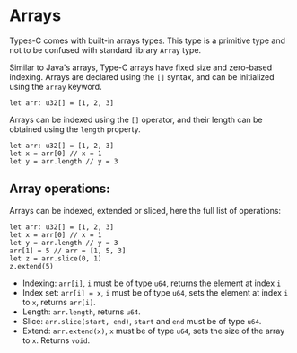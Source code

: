 # Arrays

Types-C comes with built-in arrays types. This type is a primitive type and not to be confused with standard library `Array` type.

Similar to Java's arrays, Type-C arrays have fixed size and zero-based indexing. Arrays are declared using the `[]` syntax, and can be initialized using the `array` keyword.

```tc
let arr: u32[] = [1, 2, 3]
```

Arrays can be indexed using the `[]` operator, and their length can be obtained using the `length` property.

```tc
let arr: u32[] = [1, 2, 3]
let x = arr[0] // x = 1
let y = arr.length // y = 3
```

## Array operations:
Arrays can be indexed, extended or sliced, here the full list of operations:

```tc
let arr: u32[] = [1, 2, 3]
let x = arr[0] // x = 1
let y = arr.length // y = 3
arr[1] = 5 // arr = [1, 5, 3]
let z = arr.slice(0, 1)
z.extend(5)
```

- Indexing: `arr[i]`, `i` must be of type `u64`, returns the element at index `i`
- Index set: `arr[i] = x`, `i` must be of type `u64`, sets the element at index `i` to `x`, returns `arr[i]`.
- Length: `arr.length`, returns `u64`.
- Slice: `arr.slice(start, end)`, `start` and `end` must be of type `u64`.
- Extend: `arr.extend(x)`, `x` must be of type `u64`, sets the size of the array to `x`. Returns `void`.
